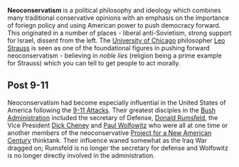 {{subpages}}

'''Neoconservatism''' is a political philosophy and ideology which combines many traditional conservative opinions with an emphasis on the importance of foriegn policy and using American power to push democracy forward. This originated in a number of places - liberal anti-Sovietism, strong support for Israel, dissent from the left. The [[University of Chicago]] philosopher [[Leo Strauss]] is seen as one of the foundational figures in pushing forward neoconservatism - believing in ''noble lies'' (religion being a prime example for Strauss) which you can tell to get people to act morally. 

==Post 9-11==

Neoconservatism had become especially influential in the United States of America following the [[9-11 Attacks]]. Their greatest disciples in the [[George W. Bush|Bush Administration]] included the secretary of Defense, [[Donald Rumsfeld]], the Vice President [[Dick Cheney]] and [[Paul Wolfowitz]] who were all at one time or another members of the neoconservative [[Project for a New American Century]] thinktank. Their influence waned somewhat as the Iraq War dragged on; Rumsfeld is no longer the secretary for defense and Wolfowitz is no longer directly involved in the administration.